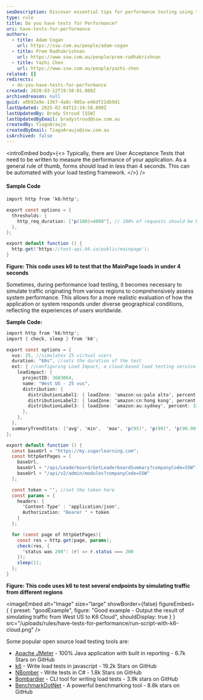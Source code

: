 ```yaml
---
seoDescription: Discover essential tips for performance testing using tools like k6, Apache JMeter, and NBomber to ensure your application meets user expectations.
type: rule
title: Do you have tests for Performance?
uri: have-tests-for-performance
authors:
  - title: Adam Cogan
    url: https://ssw.com.au/people/adam-cogan
  - title: Prem Radhakrishnan
    url: https://www.ssw.com.au/people/prem-radhakrishnan
  - title: Yazhi Chen
    url: https://www.ssw.com.au/people/yazhi-chen
related: []
redirects:
  - do-you-have-tests-for-performance
created: 2020-03-12T19:58:01.000Z
archivedreason: null
guid: a0b93a9e-1367-4a8c-985a-e46df21db9d1
lastUpdated: 2025-02-04T12:34:58.000Z
lastUpdatedBy: Brady Stroud [SSW]
lastUpdatedByEmail: bradystroud@ssw.com.au
createdBy: TiagoAraujo
createdByEmail: TiagoAraujo@ssw.com.au
isArchived: false
---
```

<introEmbed
  body={<>
Typically, there are User Acceptance Tests that need to be written to measure the performance of your application. As a general rule of thumb, forms should load in less than 4 seconds. This can be automated with your load testing framework.
  </>}
/>
#### Sample Code

``` cs
import http from 'k6/http';

export const options = {
  thresholds: {
    http_req_duration: ['p(100)<4000'], // 100% of requests should be below 4000ms
  },
};

export default function () {
  http.get('https://test-api.k6.io/public/mainpage');
}

```

**Figure: This code uses k6 to test that the MainPage loads in under 4 seconds**

Sometimes, during performance load testing, it becomes necessary to simulate traffic originating from various regions to comprehensively assess system performance. This allows for a more realistic evaluation of how the application or system responds under diverse geographical conditions, reflecting the experiences of users worldwide.

**Sample Code:**

``` cs
import http from 'k6/http';
import { check, sleep } from 'k6';

export const options = {
  vus: 25, //simulates 25 virtual users
  duration: "60s", //sets the duration of the test
  ext: { //configuring Load Impact, a cloud-based load testing service.
    loadimpact: {
      projectID: 3683064,
      name: "West US - 25 vus",
      distribution: {
        distributionLabel1: { loadZone: 'amazon:us:palo alto', percent: 34 },
        distributionLabel2: { loadZone: 'amazon:cn:hong kong', percent: 33 },
        distributionLabel3: { loadZone: 'amazon:au:sydney', percent: 33 },
      },
    },
  },
  summaryTrendStats: ['avg', 'min',  'max', 'p(95)', 'p(99)', 'p(99.99)'],
};

export default function () {
  const baseUrl = "https://my.sugarlearning.com";
  const httpGetPages = [
    baseUrl,
    baseUrl + "/api/Leaderboard/GetLeaderboardSummary?companyCode=SSW",
    baseUrl + "/api/v2/admin/modules?companyCode=SSW"
  ];

  const token = ''; //set the token here
  const params = {
    headers: {
      'Content-Type' : 'application/json',
      Authorization: "Bearer " + token
    }
  };

  for (const page of httpGetPages){
    const res = http.get(page, params);
    check(res, {
      'status was 200': (r) => r.status === 200
    });
    sleep(1);
  };
}
```

**Figure: This code uses k6 to test several endpoints by simulating traffic from different regions**

<imageEmbed
  alt="Image"
  size="large"
  showBorder={false}
  figureEmbed={ {
    preset: "goodExample",
    figure: "Good example - Output the result of simulating traffic from West US to K6 Cloud",
    shouldDisplay: true
  } }
  src="/uploads/rules/have-tests-for-performance/run-script-with-k6-cloud.png"
/>

Some popular open source load testing tools are:

* [Apache JMeter](https://jmeter.apache.org) - 100% Java application with built in reporting - 6.7k Stars on GitHub
* [k6](https://k6.io/open-source) - Write load tests in javascript - 19.2k Stars on GitHub
* [NBomber](https://github.com/PragmaticFlow/NBomber) - Write tests in C# - 1.8k Stars on GitHub
* [Bombardier](https://github.com/codesenberg/bombardier) - CLI tool for writing load tests - 3.9k stars on GitHub
* [BenchmarkDotNet](https://github.com/dotnet/BenchmarkDotNet) - A powerful benchmarking tool - 8.8k stars on GitHub
